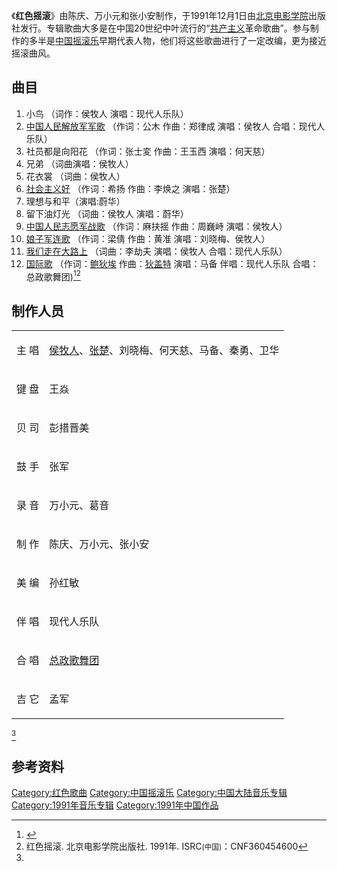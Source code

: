 {{Infobox Album|Name=红色摇滚|Type=studio|Artist=[[侯牧人|侯牧人]]|Cover=卫华 红色摇滚1992.jpg|Released=1991年12月1日|Genre=摇滚|Length={{duration|m=45|s=05}}|Label=北京电影学院音像出版社|Producer=陈庆、万小元、张小安|Format=CD}}

《'''红色摇滚'''》由陈庆、万小元和张小安制作，于1991年12月1日由[[北京电影学院|北京电影学院]]出版社发行。专辑歌曲大多是在中国20世纪中叶流行的“[[共产主义|共产主义]]革命歌曲”。参与制作的多半是[[中国摇滚乐|中国摇滚乐]]早期代表人物，他们将这些歌曲进行了一定改编，更为接近摇滚曲风。

== 曲目 ==
# 小鸟 （词作：侯牧人 演唱：现代人乐队）
# [[中國人民解放軍進行曲|中国人民解放军军歌]] （作词：公木 作曲：郑律成 演唱：侯牧人 合唱：现代人乐队）
# 社员都是向阳花 （作词：张士変 作曲：王玉西 演唱：何天慈）
# 兄弟 （词曲演唱：侯牧人）
# 花衣裳 （词曲：侯牧人）
# [[社会主义好|社会主义好]] （作词：希扬 作曲：李焕之 演唱：张楚）
# 理想与和平（演唱:蔚华）
# 留下油灯光 （词曲：侯牧人 演唱：蔚华）
# [[中国人民志愿军战歌|中国人民志愿军战歌]] （作词：麻扶揺 作曲：周巍峙 演唱：侯牧人）
# [[娘子军连歌|娘子军连歌]] （作词：梁倩 作曲：黄准 演唱：刘晓梅、侯牧人）
# [[我们走在大路上|我们走在大路上]] （词曲：李劫夫 演唱：侯牧人 合唱：现代人乐队）
# [[国际歌|国际歌]] （作词：[[鲍狄埃|鲍狄埃]] 作曲：[[狄盖特|狄盖特]] 演唱：马备 伴唱：现代人乐队 合唱：总政歌舞团)<ref>{{Cite web|url=https://music.douban.com/subject/1700531/|title=红色摇滚 (豆瓣)|accessdate=2018-01-28|work=music.douban.com|language=zh-hans}}</ref><ref name=":0">红色摇滚. 北京电影学院出版社. 1991年. ISRC<small>(中国)</small>：CNF360454600 </ref>

== 制作人员 ==
{|
|-
|主 唱
|[[侯牧人|侯牧人]]、[[张楚_(歌手)|张楚]]、刘晓梅、何天慈、马备、秦勇、卫华
|-
|键 盘
|王焱
|-
|贝 司
|彭措晋美
|-
|鼓 手
|张军
|-
|录 音
|万小元、葛音
|-
|制 作
|陈庆、万小元、张小安
|-
|美 编
|孙红敏
|-
|伴 唱
|现代人乐队
|-
|合 唱
|[[总政歌舞团|总政歌舞团]]
|-
|吉 它
|孟军
|}
<ref name=":0" />

== 参考资料 ==
{{Reflist}}

[[Category:红色歌曲|Category:红色歌曲]]
[[Category:中国摇滚乐|Category:中国摇滚乐]]
[[Category:中国大陆音乐专辑|Category:中国大陆音乐专辑]]
[[Category:1991年音乐专辑|Category:1991年音乐专辑]]
[[Category:1991年中国作品|Category:1991年中国作品]]